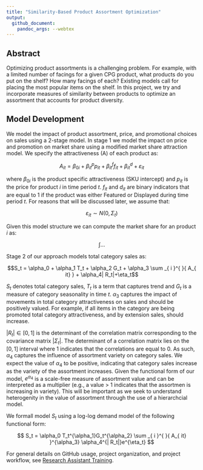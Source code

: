 ```yaml
---
title: "Similarity-Based Product Assortment Optimization"
output:
  github_document:
    pandoc_args: --webtex
---
```


## Abstract

Optimizing product assortments is a challenging problem. For example,
with a limited number of facings for a given CPG product, what products
do you put on the shelf? How many facings of each? Existing models call
for placing the most popular items on the shelf. In this project, we try
and incorporate measures of similarity between products to optimize an
assortment that accounts for product diversity.

## Model Development

We model the impact of product assortment, price, and promotional choices on sales using a 2-stage model.  In stage 1 we model the impact on price and promotion on market share using a modified market share attraction model.  We specify the attractiveness (A) of each product as:

$$ A_{it} = \beta_{0i} +  \beta^p_{it}p_{it} + \beta^f_{it}f_{it} + \beta^d_{it} + \varepsilon_{it}$$

where $\beta_{0i}$ is the product specific attractiveness (SKU intercept) and  $p_{it}$ is the price for product $i$ in time period $t$. $f_{it}$ and $d_{it}$ are binary indicators that are equal to $1$ if the product was either Featured or Displayed during time period $t$.  For reasons that will be discussed later, we assume that:

$$ \varepsilon_{it} \sim N\left(0, \Sigma_t\right) $$

Given this model structure we can compute the market share for an product $i$ as:

$$ \int { ... } $$

Stage 2 of our approach models total category sales as:

$$S_t = \alpha_0 + \alpha_1 T_t + \alpha_2 G_t + \alpha_3 \sum _{ i }^{  }{ A_{ it}  } + \alpha_4| R_t|+\eta_t$$ 

$S_t$ denotes total category sales, $T_t$ is a term that captures trend and $G_t$ is a measure of category seasonality in time $t$.  $\alpha_3$ captures the impact of movements in total category attractiveness on sales and should be positively valued.  For example, if all items in the category are being promoted total category attractiveness, and by extension sales, should increase.  

$|R_t| \in \left[0,1\right]$ is the determinant of the correlation matrix corresponding to the covariance matrix $|\Sigma_t|$.  The determinant of a correlation matrix lies on the $\left[0,1\right]$ interval where $1$ indicates that the correlations are equal to $0$.  As such, $\alpha_4$ captures the influence of assortment variety on category sales.  We expect the value of $\alpha_4$ to be positive, indicating that category sales increase as the variety of the assortment increases.  Given the functional form of our model, $e^{\alpha_4}$ is a scale-free measure of assortment value and can be interpreted as a multiplier (e.g., a value > 1 indicates that the assortmen is increasing in variety).  This will be important as we seek to understand heterogenity in the value of assortment through the use of a hierarchcial model.  

We formall model $S_t$ using a log-log demand model of the following functional form:

$$ S_t = \alpha_0 T_t^{\alpha_1}G_t^{\alpha_2} \sum _{ i }^{  }{ A_{ it}  }^{\alpha_3} \alpha_4^{| R_t|}e^{\eta_t} $$




For general details on GitHub usage, project organization, and project
workflow, see [Research Assistant
Training](https://github.com/marcdotson/ra-training).
